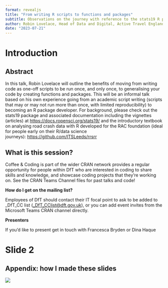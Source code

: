 ```yaml
---
format: revealjs
title: "From writing R scripts to functions and packages"
subtitle: Observations on the journey with reference to the stats19 R package
author: Robin Lovelace, Head of Data and Digital, Active Travel England<br>Coffee and Coding presentation for the Department for Transport's Coding and Reproducible Analysis Network
date: "2023-07-21"
---
```


# Introduction

## Abstract

In this talk, Robin Lovelace will outline the benefits of moving from writing code as one-off scripts to be run once, and only once, to generalising your code by creating functions and packages. This will be an informal talk based on his own experience going from an academic script writing (scripts that may or may not run more than once, with limited reproducibility) to becoming an R package developer. For background, please check out the stats19 package and associated documentation including the vignettes (articles) at [https://docs.ropensci.org/stats19/](https://eur02.safelinks.protection.outlook.com/?url=https%3A%2F%2Fdocs.ropensci.org%2Fstats19%2F&data=05%7C01%7CRobin.Lovelace%40activetravelengland.gov.uk%7Cbf6d6c1359b14a5e282f08db5d0d05d8%7C28b782fb41e148eabfc3ad7558ce7136%7C0%7C0%7C638206082781953473%7CUnknown%7CTWFpbGZsb3d8eyJWIjoiMC4wLjAwMDAiLCJQIjoiV2luMzIiLCJBTiI6Ik1haWwiLCJXVCI6Mn0%3D%7C3000%7C%7C%7C&sdata=S4j2CUt1HI9%2BKRKMB1Fq1HW4BDm2V%2BSkRAWoYDOF47c%3D&reserved=0 "Original URL: https://docs.ropensci.org/stats19/. Click or tap if you trust this link.") and the introductory textbook on analysing road crash data with R developed for the RAC foundation (ideal for people early on their R/data science journeys): [https://github.com/ITSLeeds/rrsrr](https://eur02.safelinks.protection.outlook.com/?url=https%3A%2F%2Fgithub.com%2FITSLeeds%2Frrsrr&data=05%7C01%7CRobin.Lovelace%40activetravelengland.gov.uk%7Cbf6d6c1359b14a5e282f08db5d0d05d8%7C28b782fb41e148eabfc3ad7558ce7136%7C0%7C0%7C638206082781953473%7CUnknown%7CTWFpbGZsb3d8eyJWIjoiMC4wLjAwMDAiLCJQIjoiV2luMzIiLCJBTiI6Ik1haWwiLCJXVCI6Mn0%3D%7C3000%7C%7C%7C&sdata=LJN%2BIvop4q9ar2zPN0T5JWKxjeGFZXMuOCRoo2EngtE%3D&reserved=0 "Original URL: https://github.com/ITSLeeds/rrsrr. Click or tap if you trust this link.")

<!-- **Start time**

Please note, the session will start 5 minutes later than the scheduled start time, this is to allow time for setting up.

**Teams Meeting**

Sessions will be held only in cyberspace for the foreseeable future. Please mute your microphone unless you want to ask a question, you can also raise your hand with the hand icon, and post questions in the chat.

**What is Coffee & Coding?** -->

## What is this session?

Coffee & Coding is part of the wider CRAN network provides a regular opportunity for people within DfT who are interested in coding to share skills and knowledge, and showcase coding projects that they're working on. See the CRAN Teams Channel files for past talks and code!

**How do I get on the mailing list?**

Employees of DfT should contact their IT focal point to ask to be added to \_DfT_CC list ([\_DfT_CClist\@dft.gov.uk](mailto:_DfT_CClist@dft.gov.uk "mailto:_dft_cclist@dft.gov.uk")), or you can add event invites from the Microsoft Teams CRAN channel directly.

**Presenters**

If you'd like to present get in touch with Francesca Bryden or Dina Haque

# Slide 2

## Appendix: how I made these slides

![](images/paste-1.png)